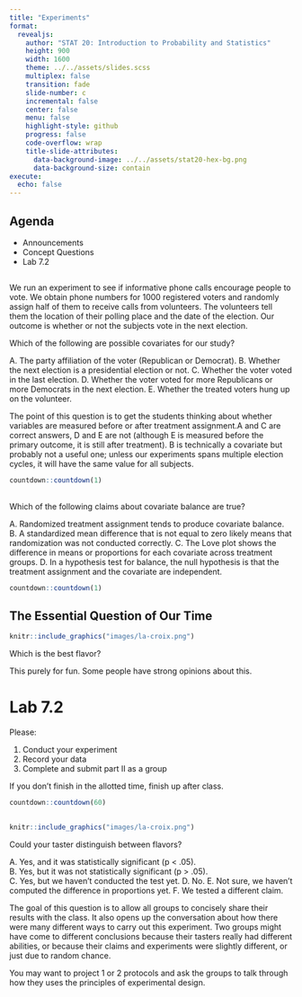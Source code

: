 ```yaml
---
title: "Experiments"
format:
  revealjs:
    author: "STAT 20: Introduction to Probability and Statistics"
    height: 900
    width: 1600
    theme: ../../assets/slides.scss
    multiplex: false
    transition: fade
    slide-number: c
    incremental: false
    center: false
    menu: false
    highlight-style: github
    progress: false
    code-overflow: wrap
    title-slide-attributes:
      data-background-image: ../../assets/stat20-hex-bg.png
      data-background-size: contain
execute: 
  echo: false
---
```


## Agenda
- Announcements
- Concept Questions
- Lab 7.2

##

We run an experiment to see if informative phone calls encourage people to vote.  We obtain phone numbers for 1000 registered voters and randomly assign half of them to receive calls from volunteers.  The volunteers tell them the location of their polling place and the date of the election.  Our outcome is whether or not the subjects vote in the next election.

::: poll

Which of the following are possible covariates for our study?

A. The party affiliation of the voter (Republican or Democrat).
B. Whether the next election is a presidential election or not.
C. Whether the voter voted in the last election.
D. Whether the voter voted for more Republicans or more Democrats in the next election.
E. Whether the treated voters hung up on the volunteer.
:::

::: notes

The point of this question is to get the students thinking about whether variables are measured before or after treatment assignment.A and C are correct answers, D and E are not (although E is measured before the primary outcome, it is still after treatment).  B is technically a covariate but probably not a useful one; unless our experiments spans multiple election cycles, it will have the same value for all subjects.

:::

```r
countdown::countdown(1)
```


##
::: poll

Which of the following claims about covariate balance are true?

A. Randomized treatment assignment tends to produce covariate balance.
B. A standardized mean difference that is not equal to zero likely means that randomization was not conducted correctly.
C.  The Love plot shows the difference in means or proportions 
for each covariate across treatment groups.
D. In a hypothesis test for balance, the null hypothesis is that the
treatment assignment and the covariate are independent.


:::

```r
countdown::countdown(1)
```

<!--##

Here is some code used to conduct a balance test for GPA in the 
experiment discussed in the notes which assigns students to one
of two groups: pdf or website.


::: poll

Which line correctly completes the code chunk?
specify lines that play with which is explanatory 
and which is response, whether we use both or not.


:::

-->

## The Essential Question of Our Time

```r
knitr::include_graphics("images/la-croix.png")
```

::: poll
Which is the best flavor?
:::

:::notes
This purely for fun. Some people have strong opinions about this.
:::


# Lab 7.2

Please:

1. Conduct your experiment
2. Record your data
3. Complete and submit part II as a group

If you don't finish in the allotted time, finish up after class.

```r
countdown::countdown(60)
```


##

```r
knitr::include_graphics("images/la-croix.png")
```

::: poll
Could your taster distinguish between flavors?

A. Yes, and it was statistically significant (p < .05).  
B. Yes, but it was not statistically significant (p > .05).  
C. Yes, but we haven't conducted the test yet.
D. No.
E. Not sure, we haven't computed the difference in proportions yet.
F. We tested a different claim.  
:::

:::notes
The goal of this question is to allow all groups to concisely share their results with the class. It also opens up the conversation about how there were many different ways to carry out this experiment. Two groups might have come to different conclusions because their tasters really had different abilities, or because their claims and experiments were slightly different, or just due to random chance.

You may want to project 1 or 2 protocols and ask the groups to talk through how they uses the principles of experimental design.
:::


